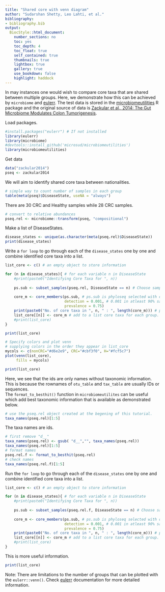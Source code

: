 ```yaml
---
title: "Shared core with venn diagram"
author: "Sudarshan Shetty, Leo Lahti, et al."
bibliography: 
- bibliography.bib
output:
  BiocStyle::html_document:
    number_sections: no
    toc: yes
    toc_depth: 4
    toc_float: true
    self_contained: true
    thumbnails: true
    lightbox: true
    gallery: true
    use_bookdown: false
    highlight: haddock
---
```

<!--
  %\VignetteEngine{knitr::rmarkdown}
  %\VignetteIndexEntry{microbiome tutorial - atlas}
  %\usepackage[utf8]{inputenc}
-->


In may instances one would wish to compare core taxa that are shared between multiple groups. Here, we demonstrate how this can be achieved by `microbiome` and [eulerr](https://cran.r-project.org/web/packages/eulerr/vignettes/introduction.html). The test data is stored in the [microbiomeutilities](https://microsud.github.io/microbiomeutilities/articles/microbiomeutilities.html) R package and the original source of data is [Zackular et al., 2014: The Gut Microbiome Modulates Colon Tumorigenesis](http://mbio.asm.org/content/4/6/e00692-13).   

Load packages. 
```r
#install.packages("eulerr") # If not installed
library(eulerr)
library(microbiome)
#devtools::install_github('microsud/microbiomeutilities')
library(microbiomeutilities)
```


Get data  
```r
data("zackular2014")
pseq <- zackular2014
```


We will aim to identify shared core taxa between nationalities.  
```r
# simple way to count number of samples in each group
table(meta(pseq)$DiseaseState, useNA = "always")
```
There are 30 CRC and Healthy samples while 28 CRC samples.  

```r

# convert to relative abundances
pseq.rel <- microbiome::transform(pseq, "compositional")

```

Make a list of DiseaseStates.    

```r

disease_states <- unique(as.character(meta(pseq.rel)$DiseaseState))
print(disease_states)

```

Write a `for loop` to go through each of the `disease_states` one by one and combine identified core taxa into a list.  
```r

list_core <- c() # an empty object to store information

for (n in disease_states){ # for each variable n in DiseaseState
    #print(paste0("Identifying Core Taxa for ", n))
    
    ps.sub <- subset_samples(pseq.rel, DiseaseState == n) # Choose sample from DiseaseState by n
    
    core_m <- core_members(ps.sub, # ps.sub is phyloseq selected with only samples from g 
                           detection = 0.001, # 0.001 in atleast 90% samples 
                           prevalence = 0.75)
    print(paste0("No. of core taxa in ", n, " : ", length(core_m))) # print core taxa identified in each DiseaseState.
    list_core[[n]] <- core_m # add to a list core taxa for each group.
    #print(list_core)
}

```

```r

print(list_core)

```


```r
# Specify colors and plot venn
# supplying colors in the order they appear in list_core
mycols <- c(nonCRC="#d6e2e9", CRC="#cbf3f0", H="#fcf5c7") 
plot(venn(list_core),
     fills = mycols)

```

```r

print(list_core)

```
Here, we see that the ids are only names without taxonomic information. This is because the rownames of `otu_table` and `tax_table` are usually IDs or sequences.  
The `format_to_besthit()` function in `microbiomeutilites` can be useful which add best taxonomic information that is available as demonstrated below. 


```r

# use the pseq.rel object created at the begening of this tutorial. 
taxa_names(pseq.rel)[1:5]

```
The taxa names are ids.  

```r

# first remove "d__"
taxa_names(pseq.rel) <- gsub( "d__","", taxa_names(pseq.rel))
taxa_names(pseq.rel)[1:5]
# format names
pseq.rel.f <- format_to_besthit(pseq.rel)
# check names
taxa_names(pseq.rel.f)[1:5]
```

Run the `for loop` to go through each of the `disease_states` one by one and combine identified core taxa into a list.  

```r

list_core <- c() # an empty object to store information

for (n in disease_states){ # for each variable n in DiseaseState
    #print(paste0("Identifying Core Taxa for ", n))
    
    ps.sub <- subset_samples(pseq.rel.f, DiseaseState == n) # Choose sample from DiseaseState by n
    
    core_m <- core_members(ps.sub, # ps.sub is phyloseq selected with only samples from g 
                           detection = 0.001, # 0.001 in atleast 90% samples 
                           prevalence = 0.75)
    print(paste0("No. of core taxa in ", n, " : ", length(core_m))) # print core taxa identified in each DiseaseState.
    list_core[[n]] <- core_m # add to a list core taxa for each group.
    #print(list_core)
}

```
This is more useful information.  
```r
print(list_core)
```
Note: There are limitations to the number of groups that can be plotted with the `eulerr::venn()`. Check [eulerr](https://cran.r-project.org/web/packages/eulerr/vignettes/introduction.html) documentation for more detailed information.  



